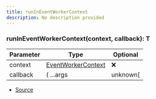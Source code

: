 ```yaml
---
title: runInEventWorkerContext
description: No description provided
---
```



### runInEventWorkerContext(context, callback): T

| Parameter | Type | Optional |
| ----------- | ----------- | ----------- |
| context | [EventWorkerContext](/docs/api-reference/types/EventWorkerContext) | ❌ |
| callback | (   ...args | unknown\[ | ] ) => T | ❌ |


- [Source](https://github.com/underctrl-io/commandkit/blob/98b939d6fdf8beaae597b4dc0351a139da52ee8d/packages/commandkit/src/app/events/EventWorkerContext.ts#L18)
